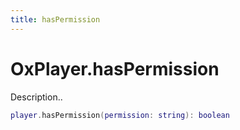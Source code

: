 ```yaml
---
title: hasPermission
---
```


# OxPlayer.hasPermission

Description..

```lua
player.hasPermission(permission: string): boolean
```
